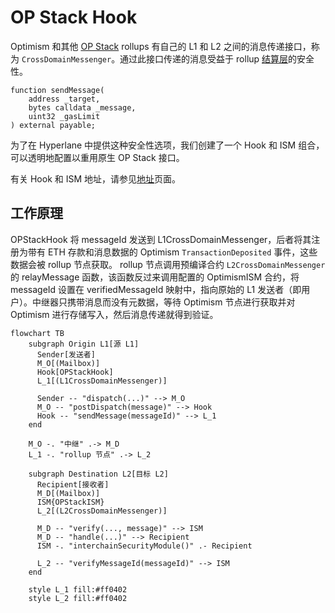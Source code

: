 # OP Stack Hook

Optimism 和其他 [OP Stack](https://stack.optimism.io/) rollups 有自己的 L1 和 L2 之间的消息传递接口，称为 `CrossDomainMessenger`。通过此接口传递的消息受益于 rollup [结算层](https://stack.optimism.io/docs/understand/landscape/#execution)的安全性。

```solidity
function sendMessage(
    address _target,
    bytes calldata _message,
    uint32 _gasLimit
) external payable;
```

为了在 Hyperlane 中提供这种安全性选项，我们创建了一个 Hook 和 ISM 组合，可以透明地配置以重用原生 OP Stack 接口。

有关 Hook 和 ISM 地址，请参见[地址](../contract-addresses.mdx)页面。

## 工作原理

OPStackHook 将 messageId 发送到 L1CrossDomainMessenger，后者将其注册为带有 ETH 存款和消息数据的 Optimism `TransactionDeposited` 事件，这些数据会被 rollup 节点获取。
rollup 节点调用预编译合约 `L2CrossDomainMessenger` 的 relayMessage 函数，该函数反过来调用配置的 OptimismISM 合约，将 messageId 设置在 verifiedMessageId 映射中，指向原始的 L1 发送者（即用户）。中继器只携带消息而没有元数据，等待 Optimism 节点进行获取并对 Optimism 进行存储写入，然后消息传递就得到验证。

```mermaid
flowchart TB
    subgraph Origin L1[源 L1]
      Sender[发送者]
      M_O[(Mailbox)]
      Hook[OPStackHook]
      L_1[(L1CrossDomainMessenger)]

      Sender -- "dispatch(...)" --> M_O
      M_O -- "postDispatch(message)" --> Hook
      Hook -- "sendMessage(messageId)" --> L_1
    end

    M_O -. "中继" .-> M_D
    L_1 -. "rollup 节点" .-> L_2

    subgraph Destination L2[目标 L2]
      Recipient[接收者]
      M_D[(Mailbox)]
      ISM{OPStackISM}
      L_2[(L2CrossDomainMessenger)]

      M_D -- "verify(..., message)" --> ISM
      M_D -- "handle(...)" --> Recipient
      ISM -. "interchainSecurityModule()" .- Recipient

      L_2 -- "verifyMessageId(messageId)" --> ISM
    end

    style L_1 fill:#ff0402
    style L_2 fill:#ff0402
```
